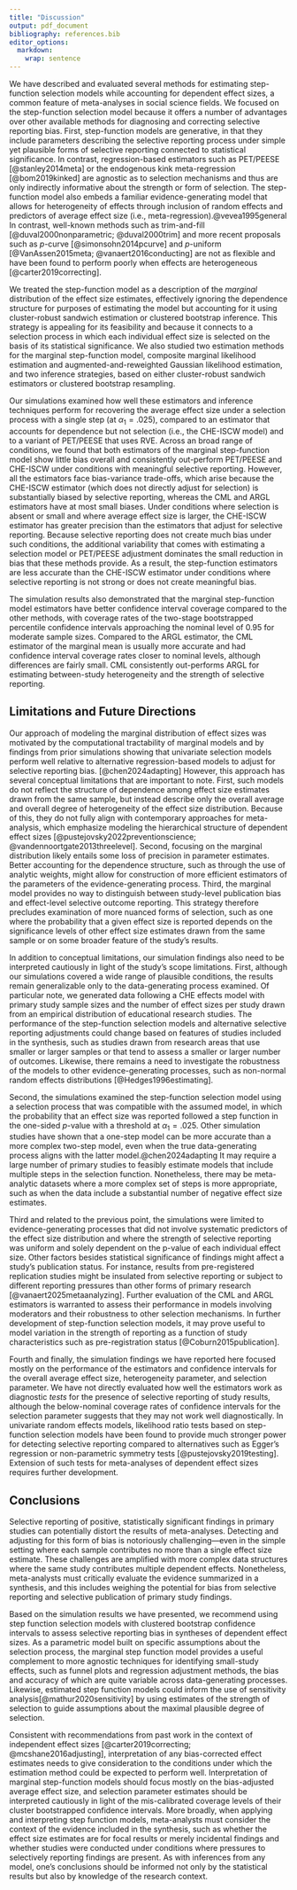 ```yaml
---
title: "Discussion"
output: pdf_document
bibliography: references.bib
editor_options: 
  markdown: 
    wrap: sentence
---
```


We have described and evaluated several methods for estimating step-function selection models while accounting for dependent effect sizes, a common feature of meta-analyses in social science fields. 
We focused on the step-function selection model because it offers a number of advantages over other available methods for diagnosing and correcting selective reporting bias. 
First, step-function models are generative, in that they include parameters describing the selective reporting process under simple yet plausible forms of selective reporting connected to statistical significance.
In contrast, regression-based estimators such as PET/PEESE [@stanley2014meta] or the endogenous kink meta-regression [@bom2019kinked] are agnostic as to selection mechanisms and thus are only indirectly informative about the strength or form of selection.
The step-function model also embeds a familiar evidence-generating model that allows for heterogeneity of effects through inclusion of random effects and predictors of average effect size (i.e., meta-regression).@vevea1995general 
In contrast, well-known methods such as trim-and-fill [@duval2000nonparametric; @duval2000trim] and more recent proposals such as $p$-curve [@simonsohn2014pcurve] and $p$-uniform [@VanAssen2015meta; @vanaert2016conducting] are not as flexible and have been found to perform poorly when effects are heterogeneous [@carter2019correcting].

We treated the step-function model as a description of the _marginal_ distribution of the effect size estimates, effectively ignoring the dependence structure for purposes of estimating the model but accounting for it using cluster-robust sandwich estimation or clustered bootstrap inference. 
This strategy is appealing for its feasibility and because it connects to a selection process in which each individual effect size is selected on the basis of its statistical significance.
We also studied two estimation methods for the marginal step-function model, composite marginal likelihood estimation and augmented-and-reweighted Gaussian likelihood estimation, and two inference strategies, based on either cluster-robust sandwich estimators or clustered bootstrap resampling.

Our simulations examined how well these estimators and inference techniques perform for recovering the average effect size under a selection process with a single step (at $\alpha_1 = .025$), compared to an estimator that accounts for dependence but not selection (i.e., the CHE-ISCW model) and to a variant of PET/PEESE that uses RVE.
Across an broad range of conditions, we found that both estimators of the marginal step-function model show little bias overall and consistently out-perform PET/PEESE and CHE-ISCW under conditions with meaningful selective reporting.
However, all the estimators face bias-variance trade-offs, which arise because the CHE-ISCW estimator (which does not directly adjust for selection) is substantially biased by selective reporting, whereas the CML and ARGL estimators have at most small biases.
Under conditions where selection is absent or small and where average effect size is larger, the CHE-ISCW estimator has greater precision than the estimators that adjust for selective reporting.
Because selective reporting does not create much bias under such conditions, the additional variability that comes with estimating a selection model or PET/PEESE adjustment dominates the small reduction in bias that these methods provide.
As a result, the step-function estimators are less accurate than the CHE-ISCW estimator under conditions where selective reporting is not strong or does not create meaningful bias. 

The simulation results also demonstrated that the marginal step-function model estimators have better confidence interval coverage compared to the other methods, with coverage rates of the two-stage bootstrapped percentile confidence intervals approaching the nominal level of 0.95 for moderate sample sizes.
Compared to the ARGL estimator, the CML estimator of the marginal mean is usually more accurate  and had confidence interval coverage rates closer to nominal levels, although differences are fairly small.
CML consistently out-performs ARGL for estimating between-study heterogeneity and the strength of selective reporting.

## Limitations and Future Directions

Our approach of modeling the marginal distribution of effect sizes was motivated by the computational tractability of marginal models and by findings from prior simulations showing that univariate selection models perform well relative to alternative regression-based models to adjust for selective reporting bias. [@chen2024adapting]
However, this approach has several conceptual limitations that are important to note.
First, such models do not reflect the structure of dependence among effect size estimates drawn from the same sample, but instead describe only the overall average and overall degree of heterogeneity of the effect size distribution.
Because of this, they do not fully align with contemporary approaches for meta-analysis, which emphasize modeling the hierarchical structure of dependent effect sizes [@pustejovsky2022preventionscience; @vandennoortgate2013threelevel].
Second, focusing on the marginal distribution likely entails some loss of precision in parameter estimates. 
Better accounting for the dependence structure, such as through the use of analytic weights, might allow for construction of more efficient estimators of the parameters of the evidence-generating process.
Third, the marginal model provides no way to distinguish between study-level publication bias and effect-level selective outcome reporting.
This strategy therefore precludes examination of more nuanced forms of selection, such as one where the probability that a given effect size is reported depends on the significance levels of other effect size estimates drawn from the same sample or on some broader feature of the study's results.

In addition to conceptual limitations, our simulation findings also need to be interpreted cautiously in light of the study's scope limitations.
First, although our simulations covered a wide range of plausible conditions, the results remain  generalizable only to the data-generating process examined.
Of particular note, we generated data following a CHE effects model with primary study sample sizes and the number of effect sizes per study drawn from an empirical distribution of educational research studies.
The performance of the step-function selection models and alternative selective reporting adjustments could change based on features of studies included in the synthesis, such as studies drawn from research areas that use smaller or larger samples or that tend to assess a smaller or larger number of outcomes.
Likewise, there remains a need to investigate the robustness of the models to other evidence-generating processes, such as non-normal random effects distributions [@Hedges1996estimating].

Second, the simulations examined the step-function selection model using a selection process that was compatible with the assumed model, in which the probability that an effect size was reported followed a step function in the one-sided _p_-value with a threshold at $\alpha_1 = .025$.
Other simulation studies have shown that a one-step model can be more accurate than a more complex two-step model, even when the true data-generating process aligns with the latter model.@chen2024adapting 
It may require a large number of primary studies to feasibly estimate models that include multiple steps in the selection function.
Nonetheless, there may be meta-analytic datasets where a more complex set of steps is more appropriate, such as when the data include a substantial number of negative effect size estimates.

Third and related to the previous point, the simulations were limited to evidence-generating processes that did not involve systematic predictors of the effect size distribution and where the strength of selective reporting was uniform and solely dependent on the p-value of each individual effect size.
Other factors besides statistical significance of findings might affect a study's publication status.
For instance, results from pre-registered replication studies might be insulated from selective reporting or subject to different reporting pressures than other forms of primary research [@vanaert2025metaanalyzing].
Further evaluation of the CML and ARGL estimators is warranted to assess their performance in models involving moderators and their robustness to other selection mechanisms.
In further development of step-function selection models, it may prove useful to model variation in the strength of reporting as a function of study characteristics such as pre-registration status [@Coburn2015publication].

Fourth and finally, the simulation findings we have reported here focused mostly on the performance of the estimators and confidence intervals for the overall average effect size, heterogeneity parameter, and selection parameter.
We have not directly evaluated how well the estimators work as diagnostic _tests_ for the presence of selective reporting of study results, although the below-nominal coverage rates of confidence intervals for the selection parameter suggests that they may not work well diagnostically. 
In univariate random effects models, likelihood ratio tests based on step-function selection models have been found to provide much stronger power for detecting selective reporting compared to alternatives such as Egger's regression or non-parametric symmetry tests [@pustejovsky2019testing].
Extension of such tests for meta-analyses of dependent effect sizes requires further development.

## Conclusions

Selective reporting of positive, statistically significant findings in primary studies can potentially distort the results of meta-analyses. 
Detecting and adjusting for this form of bias is notoriously challenging---even in the simple setting where each sample contributes no more than a single effect size estimate. 
These challenges are amplified with more complex data structures where the same study contributes multiple dependent effects. 
Nonetheless, meta-analysts must critically evaluate the evidence summarized in a synthesis, and this includes weighing the potential for bias from selective reporting and selective publication of primary study findings.

Based on the simulation results we have presented, we recommend using step function selection models with clustered bootstrap confidence intervals to assess selective reporting bias in syntheses of dependent effect sizes. As a parametric model built on specific assumptions about the selection process, the marginal step function model provides a useful complement to more agnostic techniques for identifying small-study effects, such as funnel plots and regression adjustment methods, the bias and accuracy of which are quite variable across data-generating processes. Likewise, estimated step function models could inform the use of sensitivity analysis[@mathur2020sensitivity] by using estimates of the strength of selection to guide assumptions about the maximal plausible degree of selection.

Consistent with recommendations from past work in the context of independent effect sizes [@carter2019correcting; @mcshane2016adjusting], interpretation of any bias-corrected effect estimates needs to give consideration to the conditions under which the estimation method could be expected to perform well.
Interpretation of marginal step-function models should focus mostly on the bias-adjusted average effect size, and selection parameter estimates should be interpreted cautiously in light of the mis-calibrated coverage levels of their cluster bootstrapped confidence intervals.
More broadly, when applying and interpreting step function models, meta-analysts must consider the context of the evidence included in the synthesis, such as whether the effect size estimates are for focal results or merely incidental findings and whether studies were conducted under conditions where pressures to selectively reporting findings are present.
As with inferences from any model, one's conclusions should be informed not only by the statistical results but also by knowledge of the research context.